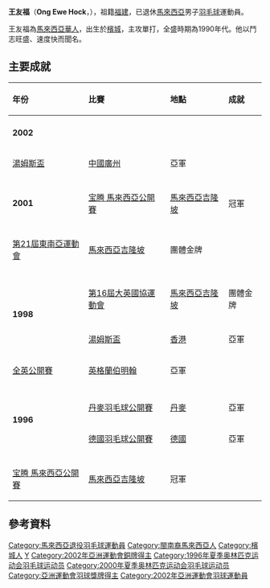 {{Infobox Badminton player
| image = Replace this image male.svg <!-- only free-content images are allowed for depicting living people - see [[WP:NONFREE|WP:NONFREE]] --> |
| playername              = 王友福
| caption                 = 
| birth_name              = Ong Ewe Hock
| date_of_birth           = {{birth date and age|1972|03|14}}
| place_of_birth          = {{MAS}}[[檳城|檳城]]
| height                  = 
| weight                  = 
| event                   = 男子單打
| current_ranking         = 
| date_of_current_ranking = 
| highest_ranking         = 2
| date_of_highest_ranking = 
| country                 = {{MAS}}
| coach                   = 
| years_active            = 1991-2004
| handedness              = 
| bwf_id                  = 3150
}}
'''王友福'''（'''Ong Ewe Hock'''，{{bd|1972年|3月14日|||catIdx=W王}}），祖籍[[福建|福建]]，已退休[[馬來西亞|馬來西亞]]男子[[羽毛球|羽毛球]]運動員。

王友福為[[馬來西亞華人|馬來西亞華人]]，出生於[[檳城|檳城]]，主攻單打，全盛時期為1990年代。他以鬥志旺盛、速度快而聞名。

==主要成就==
{| class="wikitable" width="520px"  style="font-size: 95%; text-align: center;"
!align="left"|年份
!align="left"|比賽
!align="left"|地點
!align="left"|成就
|-
|- bgcolor="#F0F8FF"
|rowspan="2"|'''2002'''
|-
|- bgcolor="#F0F8FF"
|[[2002年湯姆斯盃暨優霸盃|湯姆斯盃]] || [[中國|中國]][[廣州|廣州]] || bgcolor="silver"| 亞軍
|- 
|rowspan="3"|'''2001'''
|-
|[[馬來西亞羽毛球公開賽|宝腾 馬來西亞公開賽]] || [[馬來西亞|馬來西亞]][[吉隆坡|吉隆坡]] || bgcolor="gold"| 冠軍
|-
|- bgcolor="#F0F8FF"
|[[2001年東南亞運動會|第21屆東南亞運動會]] || [[馬來西亞|馬來西亞]][[吉隆坡|吉隆坡]] || bgcolor="gold"| 團體金牌 
|-
|- bgcolor="#F0F8FF"
|rowspan="4"| '''1998''' 
|-
|[[1998年大英國協運動會|第16屆大英國協運動會]] || [[馬來西亞|馬來西亞]][[吉隆坡|吉隆坡]] || bgcolor="gold"| 團體金牌
|-
|- bgcolor="#F0F8FF"
|[[湯姆斯盃|湯姆斯盃]] || [[香港|香港]] || bgcolor="silver"| 亞軍
|-
|[[1998年全英羽毛球公開賽|全英公開賽]] || [[英格蘭|英格蘭]][[伯明翰|伯明翰]] || bgcolor="silver"| 亞軍
|-
|rowspan="4"|'''1996'''
|-
|- bgcolor="#F0F8FF"
|[[丹麥羽毛球公開賽|丹麥羽毛球公開賽]] || [[丹麥|丹麥]] || bgcolor="silver"| 亞軍
|-
|[[德國羽毛球公開賽|德國羽毛球公開賽]] || [[德國|德國]] || bgcolor="silver"| 亞軍
|-
|- bgcolor="#F0F8FF"
|[[馬來西亞羽毛球公開賽|宝腾 馬來西亞公開賽]] || [[馬來西亞|馬來西亞]][[吉隆坡|吉隆坡]] || bgcolor="gold"| 冠軍
|}

==參考資料==
{{Portal box|马来西亚|羽毛球}}
{{reflist|2}}

{{DEFAULTSORT:Ong王}}
[[Category:馬來西亞退役羽毛球運動員|Category:馬來西亞退役羽毛球運動員]]
[[Category:閩南裔馬來西亞人|Category:閩南裔馬來西亞人]]
[[Category:檳城人|Category:檳城人]]
[[Category:王姓|Y]]
[[Category:2002年亞洲運動會銅牌得主|Category:2002年亞洲運動會銅牌得主]]
[[Category:1996年夏季奥林匹克运动会羽毛球运动员|Category:1996年夏季奥林匹克运动会羽毛球运动员]]
[[Category:2000年夏季奥林匹克运动会羽毛球运动员|Category:2000年夏季奥林匹克运动会羽毛球运动员]]
[[Category:亞洲運動會羽球獎牌得主|Category:亞洲運動會羽球獎牌得主]]
[[Category:2002年亞洲運動會羽球運動員|Category:2002年亞洲運動會羽球運動員]]